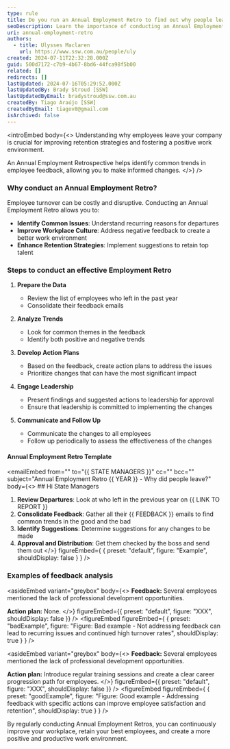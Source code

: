 ```yaml
---
type: rule
title: Do you run an Annual Employment Retro to find out why people leave?
seoDescription: Learn the importance of conducting an Annual Employment Retrospective to understand why employees leave and improve retention strategies
uri: annual-employment-retro
authors:
  - title: Ulysses Maclaren
    url: https://www.ssw.com.au/people/uly
created: 2024-07-11T22:32:28.000Z
guid: 500d7172-c7b9-4b67-8bd6-44fca98f5b00
related: []
redirects: []
lastUpdated: 2024-07-16T05:29:52.000Z
lastUpdatedBy: Brady Stroud [SSW]
lastUpdatedByEmail: bradystroud@ssw.com.au
createdBy: Tiago Araújo [SSW]
createdByEmail: tiagov8@gmail.com
isArchived: false
---
```


<introEmbed
  body={<>
Understanding why employees leave your company is crucial for improving retention strategies and fostering a positive work environment.

An Annual Employment Retrospective helps identify common trends in employee feedback, allowing you to make informed changes.
  </>}
/>
### Why conduct an Annual Employment Retro?

Employee turnover can be costly and disruptive. Conducting an Annual Employment Retro allows you to:

* **Identify Common Issues**: Understand recurring reasons for departures
* **Improve Workplace Culture**: Address negative feedback to create a better work environment
* **Enhance Retention Strategies**: Implement suggestions to retain top talent

### Steps to conduct an effective Employment Retro

1. **Prepare the Data**
   * Review the list of employees who left in the past year
   * Consolidate their feedback emails

2. **Analyze Trends**
   * Look for common themes in the feedback
   * Identify both positive and negative trends

3. **Develop Action Plans**
   * Based on the feedback, create action plans to address the issues
   * Prioritize changes that can have the most significant impact

4. **Engage Leadership**
   * Present findings and suggested actions to leadership for approval
   * Ensure that leadership is committed to implementing the changes

5. **Communicate and Follow Up**
   * Communicate the changes to all employees
   * Follow up periodically to assess the effectiveness of the changes

#### Annual Employment Retro Template

<emailEmbed
  from=""
  to="&#123;&#123; STATE MANAGERS &#125;&#125;"
  cc=""
  bcc=""
  subject="Annual Employment Retro &#123;&#123; YEAR &#125;&#125; - Why did people leave?"
  body={<>
    ## Hi State Managers

1. **Review Departures**: Look at who left in the previous year on &#123;&#123; LINK TO REPORT &#125;&#125;
2. **Consolidate Feedback**: Gather all their &#123;&#123; FEEDBACK &#125;&#125; emails to find common trends in the good and the bad
3. **Identify Suggestions**: Determine suggestions for any changes to be made
4. **Approval and Distribution**: Get them checked by the boss and send them out
  </>}
  figureEmbed={ {
    preset: "default",
    figure: "Example",
    shouldDisplay: false
  } }
/>

### Examples of feedback analysis


<asideEmbed
  variant="greybox"
  body={<>
    **Feedback:** Several employees mentioned the lack of professional development opportunities.

**Action plan:** None.
  </>}
  figureEmbed={{
    preset: "default",
    figure: "XXX",
    shouldDisplay: false
  }}
/>
<figureEmbed figureEmbed={ {
  preset: "badExample",
  figure: "Figure: Bad example - Not addressing feedback can lead to recurring issues and continued high turnover rates",
  shouldDisplay: true
} } />



<asideEmbed
  variant="greybox"
  body={<>
    **Feedback:** Several employees mentioned the lack of professional development opportunities.

**Action plan:** Introduce regular training sessions and create a clear career progression path for employees.
  </>}
  figureEmbed={{
    preset: "default",
    figure: "XXX",
    shouldDisplay: false
  }}
/>
<figureEmbed figureEmbed={ {
  preset: "goodExample",
  figure: "Figure: Good example - Addressing feedback with specific actions can improve employee satisfaction and retention",
  shouldDisplay: true
} } />


By regularly conducting Annual Employment Retros, you can continuously improve your workplace, retain your best employees, and create a more positive and productive work environment.
